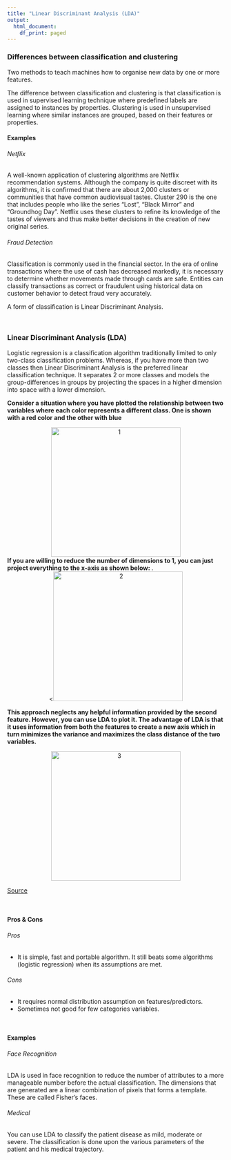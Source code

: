 ```yaml
---
title: "Linear Discriminant Analysis (LDA)"
output:
  html_document:
    df_print: paged
---
```


### Differences between classification and clustering 

Two methods to teach machines how to organise new data by one or more features. 

The difference between classification and clustering is that classification is used in supervised learning technique where predefined labels are assigned to instances by properties. Clustering is used in unsupervised learning where similar instances are grouped, based on their features or properties.

#### Examples
###### Netflix
A well-known application of clustering algorithms are Netflix recommendation systems. Although the company is quite discreet with its algorithms, it is confirmed that there are about 2,000 clusters or communities that have common audiovisual tastes. Cluster 290 is the one that includes people who like the series "Lost", "Black Mirror" and "Groundhog Day". Netflix uses these clusters to refine its knowledge of the tastes of viewers and thus make better decisions in the creation of new original series.

###### Fraud Detection
Classification is commonly used in the financial sector. In the era of online transactions where the use of cash has decreased markedly, it is necessary to determine whether movements made through cards are safe. Entities can classify transactions as correct or fraudulent using historical data on customer behavior to detect fraud very accurately.

A form of classification is Linear Discriminant Analysis. 

<br>

### Linear Discriminant Analysis (LDA)

Logistic regression is a classification algorithm traditionally limited to only two-class classification problems. Whereas, if you have more than two classes then Linear Discriminant Analysis is the preferred linear classification technique. It separates 2 or more classes and models the group-differences in groups by projecting the spaces in a higher dimension into space with a lower dimension.

**Consider a situation where you have plotted the relationship between two variables where each color represents a different class. One is shown with a red color and the other with blue**

<div style="text-align:center"><img src="images/1.png" alt="1" width="300"/></div>

**If you are willing to reduce the number of dimensions to 1, you can just project everything to the x-axis as shown below: **
.
<div style="text-align:center"><<img src="images/2.png" alt="2" width="300"/></div>

**This approach neglects any helpful information provided by the second feature. However, you can use LDA to plot it. The advantage of LDA is that it uses information from both the features to create a new axis which in turn minimizes the variance and maximizes the class distance of the two variables.**

<div style="text-align:center"><img src="images/3.png" alt="3" width="300"/></div>

[Source](https://www.knowledgehut.com/blog/data-science/linear-discriminant-analysis-for-machine-learning)

<br> 

#### Pros & Cons

###### Pros

- It is simple, fast and portable algorithm. It still beats some algorithms (logistic regression) when its assumptions are met.

###### Cons

- It requires normal distribution assumption on features/predictors.
- Sometimes not good for few categories variables.

<br>

#### Examples

###### Face Recognition  
LDA is used in face recognition to reduce the number of attributes to a more manageable number before the actual classification. The dimensions that are generated are a linear combination of pixels that forms a template. These are called Fisher’s faces.

###### Medical 
You can use LDA to classify the patient disease as mild, moderate or severe. The classification is done upon the various parameters of the patient and his medical trajectory. 